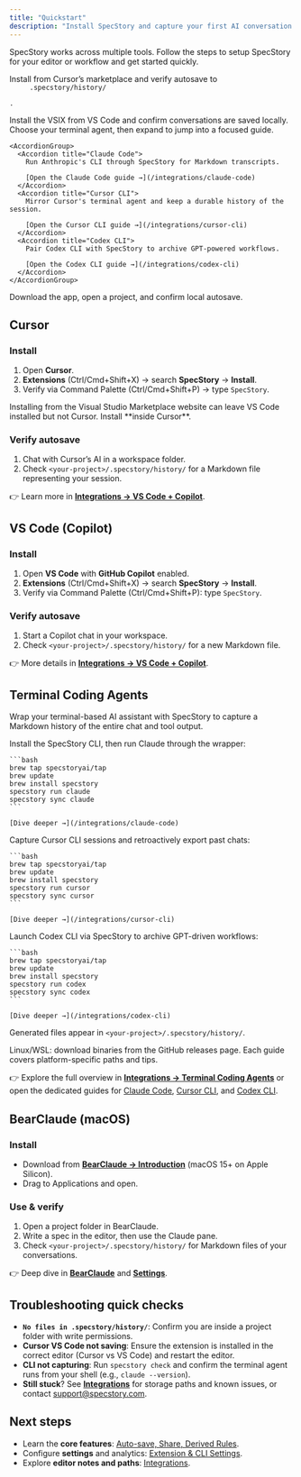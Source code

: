 ```yaml
---
title: "Quickstart"
description: "Install SpecStory and capture your first AI conversation in minutes."
---
```


SpecStory works across multiple tools. Follow the steps to setup SpecStory for your editor or workflow and get started quickly.

<CardGroup cols={2}>
  <Card title="Cursor" icon="laptop" href="#cursor">
    Install from Cursor’s marketplace and verify autosave to <code>
     .specstory/history/</code>

    .
  </Card>
  <Card title="VS Code + Copilot" icon="code" href="#vs-code-copilot">
    Install the VSIX from VS Code and confirm conversations are saved locally.
  </Card>
  <Card title="Terminal Coding Agents" icon="terminal">
    Choose your terminal agent, then expand to jump into a focused guide.

    <AccordionGroup>
      <Accordion title="Claude Code">
        Run Anthropic's CLI through SpecStory for Markdown transcripts.

        [Open the Claude Code guide →](/integrations/claude-code)
      </Accordion>
      <Accordion title="Cursor CLI">
        Mirror Cursor's terminal agent and keep a durable history of the session.

        [Open the Cursor CLI guide →](/integrations/cursor-cli)
      </Accordion>
      <Accordion title="Codex CLI">
        Pair Codex CLI with SpecStory to archive GPT-powered workflows.

        [Open the Codex CLI guide →](/integrations/codex-cli)
      </Accordion>
    </AccordionGroup>
  </Card>
  <Card title="BearClaude (macOS)" icon="bear" href="#bearclaude-macos">
    Download the app, open a project, and confirm local autosave.
  </Card>
</CardGroup>

## Cursor

### Install

1. Open **Cursor**.
2. **Extensions** (Ctrl/Cmd+Shift+X) → search **SpecStory** → **Install**.
3. Verify via Command Palette (Ctrl/Cmd+Shift+P) → type `SpecStory`.

<Warning>
  Installing from the Visual Studio Marketplace website can leave VS Code installed but not Cursor. Install **inside Cursor**.
</Warning>

### Verify autosave

1. Chat with Cursor’s AI in a workspace folder.
2. Check `<your-project>/.specstory/history/` for a Markdown file representing your session.

👉 Learn more in [**Integrations → VS Code + Copilot**](/integrations/cursor).

## VS Code (Copilot)

### Install

1. Open **VS Code** with **GitHub Copilot** enabled.
2. **Extensions** (Ctrl/Cmd+Shift+X) → search **SpecStory** → **Install**.
3. Verify via Command Palette (Ctrl/Cmd+Shift+P): type `SpecStory`.

### Verify autosave

1. Start a Copilot chat in your workspace.
2. Check `<your-project>/.specstory/history/` for a new Markdown file.

👉 More details in [**Integrations → VS Code + Copilot**](/integrations/vscode).

## Terminal Coding Agents

Wrap your terminal-based AI assistant with SpecStory to capture a Markdown history of the entire chat and tool output.

<AccordionGroup>
  <Accordion title="Claude Code">
    Install the SpecStory CLI, then run Claude through the wrapper:

    ```bash
    brew tap specstoryai/tap
    brew update
    brew install specstory
    specstory run claude
    specstory sync claude
    ```

    [Dive deeper →](/integrations/claude-code)
  </Accordion>
  <Accordion title="Cursor CLI">
    Capture Cursor CLI sessions and retroactively export past chats:

    ```bash
    brew tap specstoryai/tap
    brew update
    brew install specstory
    specstory run cursor
    specstory sync cursor
    ```

    [Dive deeper →](/integrations/cursor-cli)
  </Accordion>
  <Accordion title="Codex CLI">
    Launch Codex CLI via SpecStory to archive GPT-driven workflows:

    ```bash
    brew tap specstoryai/tap
    brew update
    brew install specstory
    specstory run codex
    specstory sync codex
    ```

    [Dive deeper →](/integrations/codex-cli)
  </Accordion>
</AccordionGroup>

Generated files appear in `<your-project>/.specstory/history/`.

<Tip>
  Linux/WSL: download binaries from the GitHub releases page. Each guide covers platform-specific paths and tips.
</Tip>

👉 Explore the full overview in [**Integrations → Terminal Coding Agents**](/integrations/terminal-coding-agents) or open the dedicated guides for [Claude Code](/integrations/claude-code), [Cursor CLI](/integrations/cursor-cli), and [Codex CLI](/integrations/codex-cli).

## BearClaude (macOS)

### Install

- Download from [**BearClaude → Introduction**](/bearclaude/introduction) (macOS 15+ on Apple Silicon).
- Drag to Applications and open.

### Use & verify

1. Open a project folder in BearClaude.
2. Write a spec in the editor, then use the Claude pane.
3. Check `<your-project>/.specstory/history/` for Markdown files of your conversations.

👉 Deep dive in [**BearClaude**](/bearclaude/overview) and [**Settings**](/bearclaude/settings).

## Troubleshooting quick checks

- **`No files in .specstory/history/`**: Confirm you are inside a project folder with write permissions.
- **Cursor VS Code not saving**: Ensure the extension is installed in the correct editor (Cursor vs VS Code) and restart the editor.
- **CLI not capturing**: Run `specstory check` and confirm the terminal agent runs from your shell (e.g., `claude --version`).
- **Still stuck**? See [**Integrations**](/integrations) for storage paths and known issues, or contact [support@specstory.com](mailto:support@specstory.com).

## Next steps

- Learn the **core features**: [Auto-save, Share, Derived Rules](/specstory/features).
- Configure **settings** and analytics: [Extension & CLI Settings](/specstory/settings).
- Explore **editor notes and paths**: [Integrations](/integrations).
